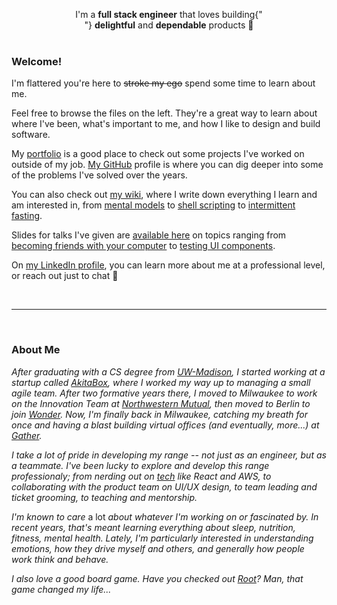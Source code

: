 
<PageHeader
  title="Hi! I'm Emmanuel 👋"
  imgSrc="/headshot.png"
  elevateImg
  hideDivider
/>

<center style="padding: 0 6rem;">
  I'm a <strong>full stack engineer</strong> that loves building{" "}
  <strong>delightful</strong> and <strong>dependable</strong> products 💜
</center>

<br />

### Welcome!

I'm flattered you're here to ~~stroke my ego~~ spend some time to learn about me.

Feel free to browse the files on the left. They're a great way to learn about where I've been, what's important to me, and how I like to design and build software.

My [portfolio](/portfolio/) is a good place to check out some projects I've worked on outside of my job. [My GitHub](https://github.com/Encora-Emmanuel) profile is where you can dig deeper into some of the problems I've solved over the years.

You can also check out [my wiki](https://wiki.manu.dev), where I write down everything I learn and am interested in, from [mental models](https://wiki.manu.dev/ideas/mental-models) to [shell scripting](https://wiki.manu.dev/software/shell-scripting) to [intermittent fasting](https://wiki.manu.dev/well-being/health/nutrition/intermittent-fasting).

Slides for talks I've given are [available here](https://slides.com/Emmanuelabramczyk-1) on topics ranging from [becoming friends with your computer](https://slides.com/Emmanuelabramczyk-1/deck) to [testing UI components](https://slides.com/Emmanuelabramczyk-1/testing-ui-components).

On [my LinkedIn profile](https://www.linkedin.com/in/Emmanuel-manu/), you can learn more about me at a professional level, or reach out just to chat 🙂

<br />
<hr />
<br />

### About Me

_After graduating with a CS degree from [UW-Madison](/school/), I started working at a startup called [AkitaBox](/akitabox/), where I worked my way up to managing a small agile team. After two formative years there, I moved to Milwaukee to work on the Innovation Team at [Northwestern Mutual](/northwestern-mutual/), then moved to Berlin to join [Wonder](/wonder/). Now, I'm finally back in Milwaukee, catching my breath for once and having a blast building virtual offices (and eventually, more...) at [Gather](/gather/)._

_I take a lot of pride in developing my range -- not just as an engineer, but as a teammate. I've been lucky to explore and develop this range professionaly; from nerding out on [tech](/toolkit/) like React and AWS, to collaborating with the product team on UI/UX design, to team leading and ticket grooming, to teaching and mentorship._

_I'm known to care_ a lot _about whatever I'm working on or fascinated by. In recent years, that's meant learning everything about sleep, nutrition, fitness, mental health. Lately, I'm particularly interested in understanding emotions, how they drive myself and others, and generally how people work think and behave._

_I also love a good board game. Have you checked out [Root](https://boardgamegeek.com/boardgame/237182/root)? Man, that game changed my life..._
